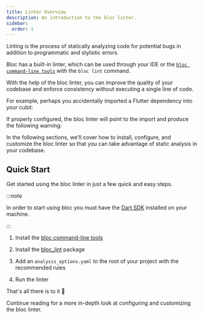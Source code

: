 ```yaml
---
title: Linter Overview
description: An introduction to the bloc linter.
sidebar:
  order: 1
---
```



Linting is the process of statically analyzing code for potential bugs in
addition to programmatic and stylistic errors.

Bloc has a built-in linter, which can be used through your IDE or the
[`bloc command-line tools`](https://pub.dev/packages/bloc_tools) with the
`bloc lint` command.

With the help of the bloc linter, you can improve the quality of your codebase
and enforce consistency without executing a single line of code.

For example, perhaps you accidentally imported a Flutter dependency into your
cubit:

<AvoidFlutterImportsWarningSnippet />

If properly configured, the bloc linter will point to the import and produce the
following warning:

<AvoidFlutterImportsWarningOutputSnippet />

In the following sections, we'll cover how to install, configure, and customize
the bloc linter so that you can take advantage of static analysis in your
codebase.

## Quick Start

Get started using the bloc linter in just a few quick and easy steps.

:::note

In order to start using bloc you must have the
[Dart SDK](https://dart.dev/get-dart) installed on your machine.

:::

1. Install the [bloc command-line tools](https://pub.dev/packages/bloc_tools)

   <InstallBlocToolsSnippet />

1. Install the [bloc_lint](https://pub.dev/packages/bloc_lint) package

   <InstallBlocLintSnippet />

1. Add an `analysis_options.yaml` to the root of your project with the
   recommended rules

   <BlocLintRecommendedAnalysisOptionsSnippet />

1. Run the linter

   <RunBlocLintInCurrentDirectorySnippet />

That's all there is to it 🎉

Continue reading for a more in-depth look at configuring and customizing the
bloc linter.
